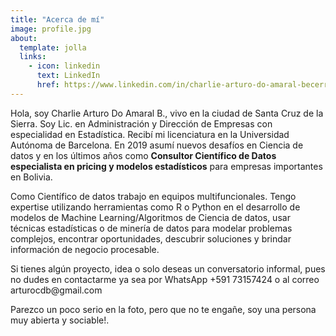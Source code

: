 ```yaml
---
title: "Acerca de mí"
image: profile.jpg
about:
  template: jolla
  links:
    - icon: linkedin
      text: LinkedIn
      href: https://www.linkedin.com/in/charlie-arturo-do-amaral-becerra/
---
```


Hola, soy Charlie Arturo Do Amaral B., vivo en la ciudad de Santa Cruz de la Sierra. Soy Lic. en Administración y Dirección de Empresas con especialidad en Estadística. Recibí mi licenciatura en la Universidad Autónoma de Barcelona. En 2019 asumí nuevos desafíos en Ciencia de datos y en los últimos años como **Consultor Científico de Datos** **especialista en pricing y modelos estadísticos** para empresas importantes en Bolivia.

Como Científico de datos trabajo en equipos multifuncionales. Tengo expertise utilizando herramientas como R o Python en el desarrollo de modelos de Machine Learning/Algoritmos de Ciencia de datos, usar técnicas estadísticas o de minería de datos para modelar problemas complejos, encontrar oportunidades, descubrir soluciones y brindar información de negocio procesable.

Si tienes algún proyecto, idea o solo deseas un conversatorio informal, pues no dudes en contactarme ya sea por WhatsApp +591 73157424 o al correo arturocdb\@gmail.com

Parezco un poco serio en la foto, pero que no te engañe, soy una persona muy abierta y sociable!.

